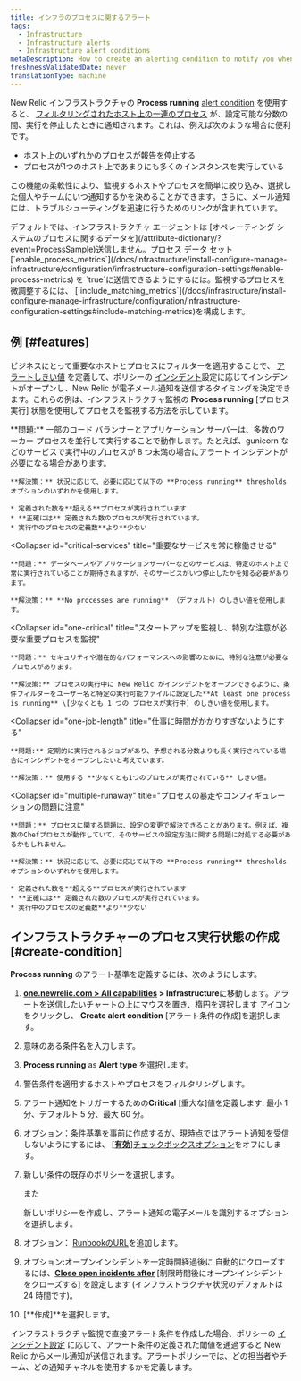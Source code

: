 ```yaml
---
title: インフラのプロセスに関するアラート
tags:
  - Infrastructure
  - Infrastructure alerts
  - Infrastructure alert conditions
metaDescription: How to create an alerting condition to notify you when processes have stopped reporting or are not running as expected.
freshnessValidatedDate: never
translationType: machine
---
```


New Relic インフラストラクチャの **Process running** [alert condition](/docs/infrastructure/new-relic-infrastructure/configuration/infrastructure-alerts-add-edit-or-view-host-alert-information) を使用すると、 [フィルタリングされたホスト上の一連のプロセス](/docs/infrastructure/new-relic-infrastructure/filter-group/filter-sets-organize-your-infrastructure-hosts) が、設定可能な分数の間、実行を停止したときに通知されます。これは、例えば次のような場合に便利です。

* ホスト上のいずれかのプロセスが報告を停止する
* プロセスが1つのホスト上であまりにも多くのインスタンスを実行している

この機能の柔軟性により、監視するホストやプロセスを簡単に絞り込み、選択した個人やチームにいつ通知するかを決めることができます。さらに、メール通知には、トラブルシューティングを迅速に行うためのリンクが含まれています。

<Callout variant="important">
  デフォルトでは、インフラストラクチャ エージェントは [オペレーティング システムのプロセスに関するデータを](/attribute-dictionary/?event=ProcessSample)送信しません。プロセス データ セット [`enable_process_metrics`](/docs/infrastructure/install-configure-manage-infrastructure/configuration/infrastructure-configuration-settings#enable-process-metrics) を `true`に送信できるようにするには。監視するプロセスを微調整するには、 [`include_matching_metrics`](/docs/infrastructure/install-configure-manage-infrastructure/configuration/infrastructure-configuration-settings#include-matching-metrics)を構成します。
</Callout>

## 例 [#features]

ビジネスにとって重要なホストとプロセスにフィルターを適用することで、 [アラートしきい値](/docs/alerts/new-relic-alerts/getting-started/alerts-glossary#alert-threshold) を定義して、ポリシーの [インシデント](/docs/alerts/new-relic-alerts/configuring-alert-policies/specify-when-new-relic-creates-incidents)設定に応じてインシデントがオープンし、New Relic が電子メール通知を送信するタイミングを決定できます。これらの例は、インフラストラクチャ監視の **Process running** \[プロセス実行] 状態を使用してプロセスを監視する方法を示しています。

<CollapserGroup>
  <Collapser
    id="processes-load"
    title="負荷を満たすのに十分なプロセスが稼働していること"
  >
    **問題:** 一部のロード バランサーとアプリケーション サーバーは、多数のワーカー プロセスを並行して実行することで動作します。たとえば、gunicorn などのサービスで実行中のプロセスが 8 つ未満の場合にアラート インシデントが必要になる場合があります。

    **解決策：** 状況に応じて、必要に応じて以下の **Process running** thresholds オプションのいずれかを使用します。

    * 定義された数を**超える**プロセスが実行されています
    * **正確には** 定義された数のプロセスが実行されています。
    * 実行中のプロセスの定義数**より**少ない
  </Collapser>

  <Collapser
    id="critical-services"
    title="重要なサービスを常に稼働させる"
  >
    **問題：** データベースやアプリケーションサーバーなどのサービスは、特定のホスト上で常に実行されていることが期待されますが、そのサービスがいつ停止したかを知る必要があります。

    **解決策：** **No processes are running** （デフォルト）のしきい値を使用します。
  </Collapser>

  <Collapser
    id="one-critical"
    title="スタートアップを監視し、特別な注意が必要な重要プロセスを監視"
  >
    **問題：** セキュリティや潜在的なパフォーマンスへの影響のために、特別な注意が必要なプロセスがあります。

    **解決策:** プロセスの実行中に New Relic がインシデントをオープンできるように、条件フィルターをユーザー名と特定の実行可能ファイルに設定した**At least one process is running** \[少なくとも 1 つの プロセスが実行中] のしきい値を使用します。
  </Collapser>

  <Collapser
    id="one-job-length"
    title="仕事に時間がかかりすぎないようにする"
  >
    **問題:** 定期的に実行されるジョブがあり、予想される分数よりも長く実行されている場合にインシデントをオープンしたいと考えています。

    **解決策：** 使用する **少なくとも1つのプロセスが実行されている** しきい値。
  </Collapser>

  <Collapser
    id="multiple-runaway"
    title="プロセスの暴走やコンフィギュレーションの問題に注意"
  >
    **問題：** プロセスに関する問題は、設定の変更で解決できることがあります。例えば、複数のChefプロセスが動作していて、そのサービスの設定方法に関する問題に対処する必要があるかもしれません。

    **解決策：** 状況に応じて、必要に応じて以下の **Process running** thresholds オプションのいずれかを使用します。

    * 定義された数を**超える**プロセスが実行されています
    * **正確には** 定義された数のプロセスが実行されています。
    * 実行中のプロセスの定義数**より**少ない
  </Collapser>
</CollapserGroup>

## インフラストラクチャーのプロセス実行状態の作成 [#create-condition]

**Process running** のアラート基準を定義するには、次のようにします。

1. **[one.newrelic.com > All capabilities](https://one.newrelic.com/all-capabilities) > Infrastructure**に移動します。アラートを送信したいチャートの上にマウスを置き、楕円を選択します <Icon name="fe-more-horizontal"/> アイコンをクリックし、 **Create alert condition** \[アラート条件の作成]を選択します。

2. 意味のある条件名を入力します。

3. **Process running** as **Alert type** を選択します。

4. 警告条件を適用するホストやプロセスをフィルタリングします。

5. アラート通知をトリガーするための**Critical** \[重大な]値を定義します: 最小 1 分、デフォルト 5 分、最大 60 分。

6. オプション：条件基準を事前に作成するが、現時点ではアラート通知を受信しないようにするには、 [\[**有効**\]チェックボックスオプション](/docs/infrastructure/new-relic-infrastructure/configuration/infrastructure-alerts-add-edit-or-view-host-alert-information#enabled)をオフにします。

7. 新しい条件の既存のポリシーを選択します。

   また

   新しいポリシーを作成し、アラート通知の電子メールを識別するオプションを選択します。

8. オプション： [RunbookのURL](#runbook-url-infrastructure)を追加します。

9. オプション:オープンインシデントを一定時間経過後に 自動的にクローズするには、[**Close open incidents after**](#incident-time-limit) \[制限時間後にオープンインシデントをクローズする] を設定します (インフラストラクチャ状況のデフォルトは 24 時間です)。

10. \[**作成]**を選択します。

インフラストラクチャ監視で直接アラート条件を作成した場合、ポリシーの [インシデント設定](/docs/alerts/new-relic-alerts/configuring-alert-policies/specify-when-new-relic-creates-incidents) に応じて、アラート条件の定義された閾値を通過すると New Relic からメール通知が送信されます。アラートポリシーでは、どの担当者やチーム、どの通知チャネルを使用するかを定義します。